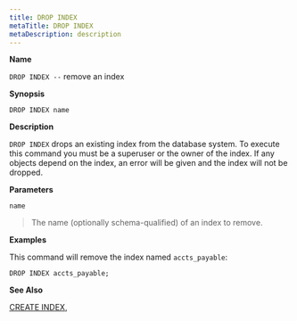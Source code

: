 ```yaml
---
title: DROP INDEX
metaTitle: DROP INDEX
metaDescription: description
---
```


**Name**

`DROP INDEX --` remove an index

**Synopsis**

``` text
DROP INDEX name
```

**Description**

`DROP INDEX` drops an existing index from the database system. To
execute this command you must be a superuser or the owner of the index.
If any objects depend on the index, an error will be given and the index
will not be dropped.

**Parameters**

`name`

> The name (optionally schema-qualified) of an index to remove.

**Examples**

This command will remove the index named `accts_payable`:

``` text
DROP INDEX accts_payable;
```

**See Also**

[CREATE INDEX](create_index),
